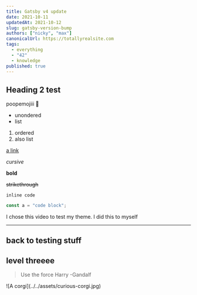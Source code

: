 ```yaml
---
title: Gatsby v4 update
date: 2021-10-11
updatedAt: 2021-10-12
slug: gatsby-version-bump
authors: ["nicky", "max"]
canonicalUrl: https://totallyrealsite.com
tags:
  - everything
  - "42"
  - knowledge
published: true
---
```


## Heading 2 test

poopemojiii 💩

- unondered
- list

1. ordered
1. also list

[a link](google.com)

_cursive_

**bold**

~~strikethrough~~

`inline code`

```js hl=1 numberLines
const a = "code block";
```

<YouTube youTubeId="dQw4w9WgXcQ" />

<Aside>I chose this video to test my theme. I did this to myself</Aside>

<Tweet tweetLink="NMeuleman/status/1211692091954339841" />

---

## back to testing stuff

## level threeee

> Use the force Harry -Gandalf

<div>![A corgi](../../assets/curious-corgi.jpg)</div>
